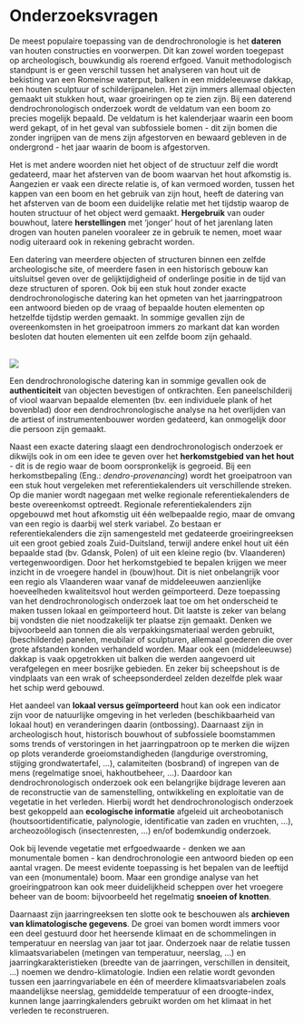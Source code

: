 # Onderzoeksvragen {#onderzoeksvragen}

De meest populaire toepassing van de dendrochronologie is het **dateren** van houten constructies en voorwerpen. Dit kan zowel worden toegepast op archeologisch, bouwkundig als roerend erfgoed. Vanuit methodologisch standpunt is er geen verschil tussen het analyseren van hout uit de bekisting van een Romeinse waterput, balken in een middeleeuwse dakkap, een houten sculptuur of schilderijpanelen. Het zijn immers allemaal objecten gemaakt uit stukken hout, waar groeiringen op te zien zijn. Bij een daterend dendrochronologisch onderzoek wordt de veldatum van een boom zo precies mogelijk bepaald. De veldatum is het kalenderjaar waarin een boom werd gekapt, of in het geval van subfossiele bomen - dit zijn bomen die zonder ingrijpen van de mens zijn afgestorven en bewaard gebleven in de ondergrond - het jaar waarin de boom is afgestorven.

Het is met andere woorden niet het object of de structuur zelf die wordt gedateerd, maar het afsterven van de boom waarvan het hout afkomstig is. Aangezien er vaak een directe relatie is, of kan vermoed worden, tussen het kappen van een boom en het gebruik van zijn hout, heeft de datering van het afsterven van de boom een duidelijke relatie met het tijdstip waarop de houten structuur of het object werd gemaakt. **Hergebruik** van ouder bouwhout, latere **herstellingen** met 'jonger' hout of het jarenlang laten drogen van houten panelen vooraleer ze in gebruik te nemen, moet waar nodig uiteraard ook in rekening gebracht worden.

Een datering van meerdere objecten of structuren binnen een zelfde archeologische site, of meerdere fasen in een historisch gebouw kan uitsluitsel geven over de gelijktijdigheid of onderlinge positie in de tijd van deze structuren of sporen. Ook bij een stuk hout zonder exacte dendrochronologische datering kan het opmeten van het jaarringpatroon een antwoord bieden op de vraag of bepaalde houten elementen op hetzelfde tijdstip werden gemaakt. In sommige gevallen zijn de overeenkomsten in het groeipatroon immers zo markant dat kan worden besloten dat houten elementen uit een zelfde boom zijn gehaald.

<br/>
![](./figuren/boorkernen.jpg)
<br/>

Een dendrochronologische datering kan in sommige gevallen ook de **authenticiteit** van objecten bevestigen of ontkrachten. Een paneelschilderij of viool waarvan bepaalde elementen (bv. een individuele plank of het bovenblad) door een dendrochronologische analyse na het overlijden van de artiest of instrumentenbouwer worden gedateerd, kan onmogelijk door die persoon zijn gemaakt.

Naast een exacte datering slaagt een dendrochronologisch onderzoek er dikwijls ook in om een idee te geven over het **herkomstgebied van het hout** - dit is de regio waar de boom oorspronkelijk is gegroeid. Bij een herkomstbepaling (Eng.: _dendro-provenancing_) wordt het groeipatroon van een stuk hout vergeleken met referentiekalenders uit verschillende streken. Op die manier wordt nagegaan met welke regionale referentiekalenders de beste overeenkomst optreedt. Regionale referentiekalenders zijn opgebouwd met hout afkomstig uit één welbepaalde regio, maar de omvang van een regio is daarbij wel sterk variabel. Zo bestaan er referentiekalenders die zijn samengesteld met gedateerde groeiringreeksen uit een groot gebied zoals Zuid-Duitsland, terwijl andere enkel hout uit één bepaalde stad (bv. Gdansk, Polen) of uit een kleine regio (bv. Vlaanderen) vertegenwoordigen. Door het herkomstgebied te bepalen krijgen we meer inzicht in de vroegere handel in (bouw)hout. Dit is niet onbelangrijk voor een regio als Vlaanderen waar vanaf de middeleeuwen aanzienlijke hoeveelheden kwaliteitsvol hout werden geïmporteerd. Deze toepassing van het dendrochronologisch onderzoek laat toe om het onderscheid te maken tussen lokaal en geïmporteerd hout. Dit laatste is zeker van belang bij vondsten die niet noodzakelijk ter plaatse zijn gemaakt. Denken we bijvoorbeeld aan tonnen die als verpakkingsmateriaal werden gebruikt, (beschilderde) panelen, meubilair of sculpturen, allemaal goederen die over grote afstanden konden verhandeld worden. Maar ook een (middeleeuwse) dakkap is vaak opgetrokken uit balken die werden aangevoerd uit verafgelegen en meer bosrijke gebieden. En zeker bij scheepshout is de vindplaats van een wrak of scheepsonderdeel zelden dezelfde plek waar het schip werd gebouwd.

Het aandeel van **lokaal versus geïmporteerd** hout kan ook een indicator zijn voor de natuurlijke omgeving in het verleden (beschikbaarheid van lokaal hout) en veranderingen daarin (ontbossing). Daarnaast zijn in archeologisch hout, historisch bouwhout of subfossiele boomstammen soms trends of verstoringen in het jaarringpatroon op te merken die wijzen op plots veranderde groeiomstandigheden (langdurige overstroming, stijging grondwatertafel, ...), calamiteiten (bosbrand) of ingrepen van de mens (regelmatige snoei, hakhoutbeheer, ...). Daardoor kan dendrochronologisch onderzoek ook een belangrijke bijdrage leveren aan de reconstructie van de samenstelling, ontwikkeling en exploitatie van de vegetatie in het verleden. Hierbij wordt het dendrochronologisch onderzoek best gekoppeld aan **ecologische informatie** afgeleid uit archeobotanisch (houtsoortidentificatie, palynologie, identificatie van zaden en vruchten, ...), archeozoölogisch (insectenresten, ...) en/of bodemkundig onderzoek.

Ook bij levende vegetatie met erfgoedwaarde - denken we aan monumentale bomen - kan dendrochronologie een antwoord bieden op een aantal vragen. De meest evidente toepassing is het bepalen van de leeftijd van een (monumentale) boom. Maar een grondige analyse van het groeiringpatroon kan ook meer duidelijkheid scheppen over het vroegere beheer van de boom: bijvoorbeeld het regelmatig **snoeien of knotten**.

Daarnaast zijn jaarringreeksen ten slotte ook te beschouwen als **archieven van klimatologische gegevens**. De groei van bomen wordt immers voor een deel gestuurd door het heersende klimaat en de schommelingen in temperatuur en neerslag van jaar tot jaar. Onderzoek naar de relatie tussen klimaatsvariabelen (metingen van temperatuur, neerslag, ...) en jaarringkarakteristieken (breedte van de jaarringen, verschillen in densiteit, ...) noemen we dendro-klimatologie. Indien een relatie wordt gevonden tussen een jaarringvariabele en één of meerdere klimaatsvariabelen zoals maandelijkse neerslag, gemiddelde temperatuur of een droogte-index, kunnen lange jaarringkalenders gebruikt worden om het klimaat in het verleden te reconstrueren.

